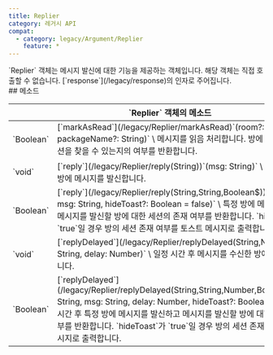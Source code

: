 ```yaml
---
title: Replier
category: 레거시 API
compat:
  - category: legacy/Argument/Replier
    feature: *
---
```


<Section>
  `Replier` 객체는 메시지 발신에 대한 기능을 제공하는 객체입니다. 해당 객체는 직접 호출할 수 없습니다. [`response`](/legacy/response)의 인자로 주어집니다.
</Section>
<Section>
  ## 메소드

  <Table>
    <Thead>
      <Tr>
        <Th colSpan="2">`Replier` 객체의 메소드</Th>
      </Tr>
    </Thead>
    <Tbody>
      <Tr>
        <Td><span>`Boolean`</span></Td>
        <Td>
          [`markAsRead`](/legacy/Replier/markAsRead)`(room?: String, packageName?: String)` \
          메시지를 읽음 처리합니다. 방에 대한 알림 읽기 세션을 찾을 수 있는지의 여부를 반환합니다.
        </Td>
      </Tr>
      <Tr>
        <Td><span>`void`</span></Td>
        <Td>
          [`reply`](/legacy/Replier/reply(String))`(msg: String)` \
          메시지를 수신한 방에 메시지를 발신합니다.
        </Td>
      </Tr>
      <Tr>
        <Td><span>`Boolean`</span></Td>
        <Td>
          [`reply`](/legacy/Replier/reply(String,String,Boolean$))`(room: String, msg: String, hideToast?: Boolean = false)` \
          특정 방에 메시지를 발신하고 메시지를 발신할 방에 대한 세션의 존재 여부를 반환합니다. `hideToast`가 `true`일 경우 방의 세션 존재 여부를 토스트 메시지로 출력합니다.
        </Td>
      </Tr>
      <Tr>
        <Td><span>`void`</span></Td>
        <Td>
          [`replyDelayed`](/legacy/Replier/replyDelayed(String,Number))`(msg: String, delay: Number)` \
          일정 시간 후 메시지를 수신한 방에 메시지를 발신합니다.
        </Td>
      </Tr>
      <Tr>
        <Td><span>`Boolean`</span></Td>
        <Td>
          [`replyDelayed`](/legacy/Replier/replyDelayed(String,String,Number,Boolean$))`(room: String, msg: String, delay: Number, hideToast?: Boolean = false)` \
          일정 시간 후 특정 방에 메시지를 발신하고 메시지를 발신할 방에 대한 세션의 존재 여부를 반환합니다. `hideToast`가 `true`일 경우 방의 세션 존재 여부를 토스트 메시지로 출력합니다.
        </Td>
      </Tr>
    </Tbody>
  </Table>
</Section>